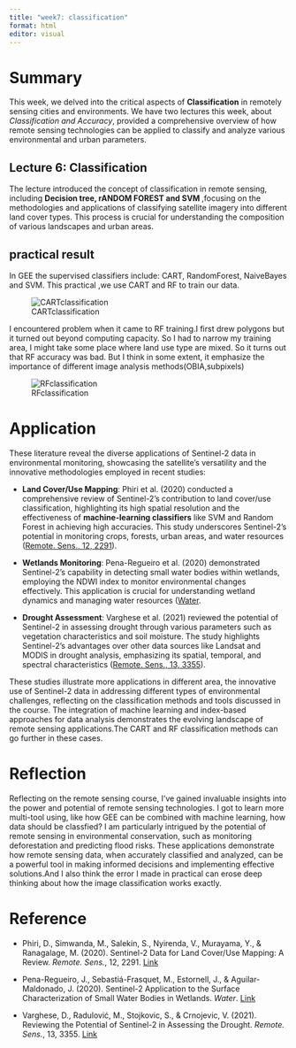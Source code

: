 ```yaml
---
title: "week7: classification"
format: html
editor: visual
---
```

# Summary

This week, we delved into the critical aspects of **Classification** in remotely sensing cities and environments. We have two lectures this week, about *Classification and Accuracy*, provided a comprehensive overview of how remote sensing technologies can be applied to classify and analyze various environmental and urban parameters.

## Lecture 6: Classification

The lecture introduced the concept of classification in remote sensing, including **Decision tree, rANDOM FOREST and SVM **,focusing on the methodologies and applications of classifying satellite imagery into different land cover types. This process is crucial for understanding the composition of various landscapes and urban areas.



## practical result
In GEE the supervised classifiers include: CART, RandomForest, NaiveBayes and SVM. This practical ,we use CART and RF to train our data.

![CARTclassification](output/week6/GEE_classified_map.png)

I encountered problem when it came to RF training.I first drew polygons but it turned out beyond computing capacity. So I had to narrow my training area, I might take some place where land use type are mixed. So it turns out that RF accuracy was bad. But I think in some extent, it emphasize the importance of different image analysis methods(OBIA,subpixels)


![RFclassification](output/week6/图片1.png)


# Application

These literature reveal the diverse applications of Sentinel-2 data in environmental monitoring, showcasing the satellite's versatility and the innovative methodologies employed in recent studies:

- **Land Cover/Use Mapping**: Phiri et al. (2020) conducted a comprehensive review of Sentinel-2's contribution to land cover/use classification, highlighting its high spatial resolution and the effectiveness of **machine-learning classifiers** like SVM and Random Forest in achieving high accuracies. This study underscores Sentinel-2's potential in monitoring crops, forests, urban areas, and water resources ([Remote. Sens., 12, 2291](https://consensus.app/papers/sentinel2-data-land-coveruse-mapping-review-phiri/448b285c2da15b67883a7874b63f068b/)).

- **Wetlands Monitoring**: Pena-Regueiro et al. (2020) demonstrated Sentinel-2's capability in detecting small water bodies within wetlands, employing the NDWI index to monitor environmental changes effectively. This application is crucial for understanding wetland dynamics and managing water resources ([Water](https://consensus.app/papers/sentinel2-application-surface-characterization-small-penaregueiro/39b15b5947285e68a060c8336c8cac04/).

- **Drought Assessment**: Varghese et al. (2021) reviewed the potential of Sentinel-2 in assessing drought through various parameters such as vegetation characteristics and soil moisture. The study highlights Sentinel-2's advantages over other data sources like Landsat and MODIS in drought analysis, emphasizing its spatial, temporal, and spectral characteristics ([Remote. Sens., 13, 3355](https://consensus.app/papers/reviewing-potential-sentinel2-assessing-drought-varghese/1af1b718985d5f2499bda444f3e13d10/)).

These studies illustrate more applications in different area, the innovative use of Sentinel-2 data in addressing different types of environmental challenges, reflecting on the classification methods and tools discussed in the course. The integration of machine learning and index-based approaches for data analysis demonstrates the evolving landscape of remote sensing applications.The CART and RF classification methods can go further in these cases.

# Reflection

Reflecting on the remote sensing course, I've gained invaluable insights into the power and potential of remote sensing technologies. I got to learn more multi-tool using, like how GEE can be combined with machine learning, how data should be classfied? I am particularly intrigued by the potential of remote sensing in environmental conservation, such as monitoring deforestation and predicting flood risks. These applications demonstrate how remote sensing data, when accurately classified and analyzed, can be a powerful tool in making informed decisions and implementing effective solutions.And I also think the error I made in practical can erose deep thinking about how the image classification works exactly.

# Reference

- Phiri, D., Simwanda, M., Salekin, S., Nyirenda, V., Murayama, Y., & Ranagalage, M. (2020). Sentinel-2 Data for Land Cover/Use Mapping: A Review. *Remote. Sens.*, 12, 2291. [Link](https://consensus.app/papers/sentinel2-data-land-coveruse-mapping-review-phiri/448b285c2da15b67883a7874b63f068b/)

- Pena-Regueiro, J., Sebastiá-Frasquet, M., Estornell, J., & Aguilar-Maldonado, J. (2020). Sentinel-2 Application to the Surface Characterization of Small Water Bodies in Wetlands. *Water*. [Link](https://consensus.app/papers/sentinel2-application-surface-characterization-small-penaregueiro/39b15b5947285e68a060c8336c8cac04/)

- Varghese, D., Radulović, M., Stojkovic, S., & Crnojevic, V. (2021). Reviewing the Potential of Sentinel-2 in Assessing the Drought. *Remote. Sens.*, 13, 3355. [Link](https://consensus.app/papers/reviewing-potential-sentinel2-assessing-drought-varghese/1af1b718985d5f2499bda444f3e13d10/)


